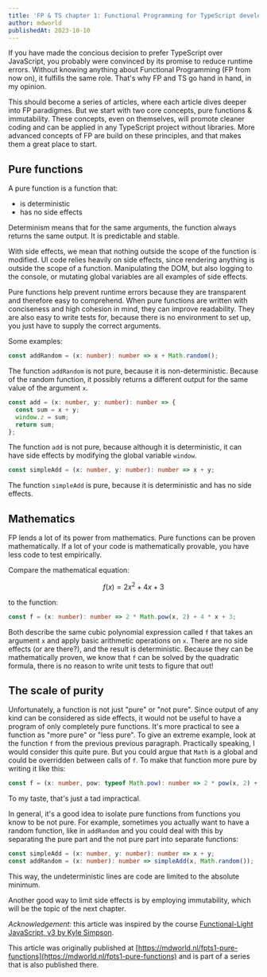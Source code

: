 ```yaml
---
title: 'FP & TS chapter 1: Functional Programming for TypeScript developers'
author: mdworld
publishedAt: 2023-10-10
---
```


If you have made the concious decision to prefer TypeScript over JavaScript, you probably were convinced by its promise to reduce runtime errors. Without knowing anything about Functional Programming (FP from now on), it fulfills the same role. That's why FP and TS go hand in hand, in my opinion.

This should become a series of articles, where each article dives deeper into FP paradigmes. But we start with two core concepts, pure functions & immutability. These concepts, even on themselves, will promote cleaner coding and can be applied in any TypeScript project without libraries. More advanced concepts of FP are build on these principles, and that makes them a great place to start.

## Pure functions

A pure function is a function that:

- is deterministic
- has no side effects

Determinism means that for the same arguments, the function always returns the same output. It is predictable and stable.

With side effects, we mean that nothing outside the scope of the function is modified. UI code relies heavily on side effects, since rendering anything is outside the scope of a function. Manipulating the DOM, but also logging to the console, or mutating global variables are all examples of side effects.

Pure functions help prevent runtime errors because they are transparent and therefore easy to comprehend. When pure functions are written with conciseness and high cohesion in mind, they can improve readability. They are also easy to write tests for, because there is no environment to set up, you just have to supply the correct arguments.

Some examples:

```typescript
const addRandom = (x: number): number => x + Math.random();
```

The function `addRandom` is not pure, because it is non-deterministic. Because of the random function, it possibly returns a different output for the same value of the argument `x`.

```typescript
const add = (x: number, y: number): number => {
  const sum = x + y;
  window.z = sum;
  return sum;
};
```

The function `add` is not pure, because although it is deterministic, it can have side effects by modifying the global variable `window`.

```typescript
const simpleAdd = (x: number, y: number): number => x + y;
```

The function `simpleAdd` is pure, because it is deterministic and has no side effects.

## Mathematics

FP lends a lot of its power from mathematics. Pure functions can be proven mathematically. If a lot of your code is mathematically provable, you have less code to test empirically.

Compare the mathematical equation:

```math
f(x) = 2x ^2 + 4x + 3
```

to the function:

```ts
const f = (x: number): number => 2 * Math.pow(x, 2) + 4 * x + 3;
```

Both describe the same cubic polynomial expression called `f` that takes an argument `x` and apply basic arithmetic operations on `x`. There are no side effects (or are there?), and the result is deterministic. Because they can be mathematically proven, we know that `f` can be solved by the quadratic formula, there is no reason to write unit tests to figure that out!

## The scale of purity

Unfortunately, a function is not just "pure" or "not pure". Since output of any kind can be considered as side effects, it would not be useful to have a program of only completely pure functions. It's more practical to see a function as "more pure" or "less pure". To give an extreme example, look at the function `f` from the previous previous paragraph. Practically speaking, I would consider this quite pure. But you could argue that `Math` is a global and could be overridden between calls of `f`. To make that function more pure by writing it like this:

```ts
const f = (x: number, pow: typeof Math.pow): number => 2 * pow(x, 2) + 4 * x + 3;
```

To my taste, that's just a tad impractical.

In general, it's a good idea to isolate pure functions from functions you know to be not pure. For example, sometimes you actually want to have a random function, like in `addRandom` and you could deal with this by separating the pure part and the not pure part into separate functions:

```ts
const simpleAdd = (x: number, y: number): number => x + y;
const addRandom = (x: number): number => simpleAdd(x, Math.random());
```

This way, the undeterministic lines are code are limited to the absolute minimum.

Another good way to limit side effects is by employing immutability, which will be the topic of the next chapter.

_Acknowledgement:_ this article was inspired by the course [Functional-Light JavaScript, v3 by Kyle Simpson](https://frontendmasters.com/courses/functional-javascript-v3/).

This article was originally published at [https://mdworld.nl/fpts1-pure-functions](https://mdworld.nl/fpts1-pure-functions) and is part of a series that is also published there.
